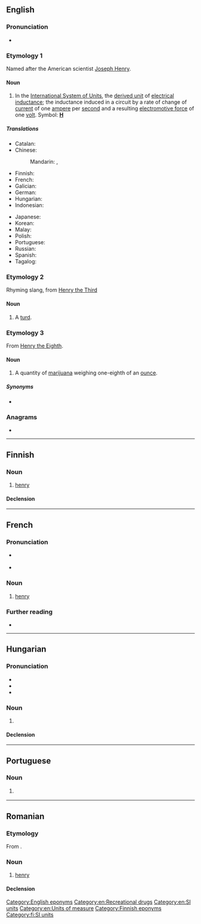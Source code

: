 {{also|Henry}}
==English==

===Pronunciation===
* {{audio|en|en-us-henry.ogg|Audio (US)}}

===Etymology 1===
{{wikipedia|Henry (inductance)}}
Named after the American scientist [[w:Joseph Henry|Joseph Henry]].

====Noun====
{{en-noun|+|henrys}}

# In the [[International System of Units]], the [[derived unit]] of [[electrical inductance]]; the inductance induced in a circuit by a rate of change of [[current]] of one [[ampere]] per [[second]] and a resulting [[electromotive force]] of one [[volt]]. Symbol: '''[[H]]'''

=====Translations=====
{{trans-top|SI unit for electrical inductance}}
* Catalan: {{t|ca|henry|m}}
* Chinese:
*: Mandarin: {{t+|cmn|亨利|tr=hēnglì|sc=Hani}}, {{t+|cmn|亨|tr=hēng|sc=Hani}}
* Finnish: {{t+|fi|henry}}
* French: {{t+|fr|henry|m}}
* Galician: {{t+|gl|henry|m}}
* German: {{t+|de|Henry|n}}
* Hungarian: {{t|hu|henry}}
* Indonesian: {{t+|id|henry}}
{{trans-mid}}
* Japanese: {{t+|ja|ヘンリー|tr=henrī|sc=Jpan}}
* Korean: {{t|ko|헨리|tr=henni}}
* Malay: {{t|ms|henry}}
* Polish: {{t+|pl|henr|m}}
* Portuguese: {{t|pt|henry|m}}
* Russian: {{t+|ru|ге́нри|m}}
* Spanish: {{t+|es|henrio|m}}
* Tagalog: {{t|tl|henri}}
{{trans-bottom}}

===Etymology 2===
Rhyming slang, from [[w:Henry III|Henry the Third]]

====Noun====
{{en-noun}}

# {{lb|en|British|slang}} A [[turd]].

===Etymology 3===
From [[w:Henry VIII|Henry the Eighth]].

====Noun====
{{en-noun}}

# {{lb|en|British|slang}} A quantity of [[marijuana]] weighing one-eighth of an [[ounce]].

=====Synonyms=====
* {{l|en|eighth}}

===Anagrams===
* {{anagrams|en|a=ehnry|Rhyne|rhyne|yrneh}}

[[Category:English eponyms]]
[[Category:en:Recreational drugs]]
[[Category:en:SI units]]
[[Category:en:Units of measure]]

----

==Finnish==

===Noun===
{{fi-noun}}

# [[#English|henry]] {{gloss|unit of inductance}}

====Declension====
{{fi-decl-valo|henr|||y|ä}}

[[Category:Finnish eponyms]]
[[Category:fi:SI units]]

----

==French==

===Pronunciation===
* {{fr-asph}} {{fr-IPA}}
* {{audio|fr|LL-Q150 (fra)-Lepticed7-henry.wav|Audio}}

===Noun===
{{fr-noun|m}}

# {{lb|fr|science}} [[#English|henry]]

===Further reading===
* {{R:TLFi}}

{{cln|fr|eponyms}}
{{C|fr|SI units}}

----

==Hungarian==

===Pronunciation===
* {{hu-IPA}}
* {{hyphenation|hu|hen|ry}}
* {{rhymes|hu|ri|s=2}}

===Noun===
{{hu-noun|k}}

# {{l|en|henry}} {{gloss|SI unit for electrical inductance}}

====Declension====
{{hu-decl-k-front1|henr|y}}{{hu-pos-tek|henry|je}}<!-- Do not use the hu-infl-nom template, it does not work for words ending in y. -->

{{topics|hu|SI units}}

----

==Portuguese==

===Noun===
{{pt-noun|m|s|pl2=henries|old=1}}

# {{l|en|henry}} {{gloss|SI unit for electrical inductance}}

{{C|pt|SI units}}

----

==Romanian==

===Etymology===
From {{bor|ro|fr|henry}}.

===Noun===
{{ro-noun|m|-}}

# {{lb|ro|science}} [[#English|henry]]

====Declension====
{{ro-noun-m|n=sg}}